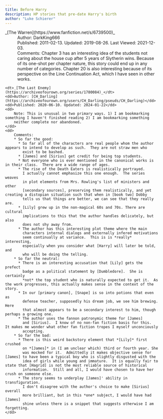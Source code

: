 ```yaml
---
title: Before Harry
description: HP stories that pre-date Harry's birth
author: "Luke Schierer"
---
```


<dl>
    <dt>_[The Warren](https://www.fanfiction.net/s/6739500)_</dt>
    <dd>Author: DarkKing666</dd>
    <dd>Published: 2011-02-13. Updated: 2019-08-26. Last Viewed: 2021-12-03.</dd>
    <dd>Comments: Chapter 3 has an interesting idea of the students not caring
        about the house cup after 5 years of Slytherin wins.  Because of its
        one-shot per chapter nature, this story could end up in any number of
        categories.  Chapter 20 is also interesting because of its perspective on
        the Line Continuation Act, which I have seen in other works.</dd>
    
    <dt>_[The Last Enemy](https://archiveofourown.org/series/1780084)_</dt>
    <dd>Author: [CH_Darling](https://archiveofourown.org/users/CH_Darling/pseuds/CH_Darling)</dd>
    <dd>Published: 2020-06-10. Updated: 2024-01-22</dd>
    <dd>
        Note: This is unusual in two primary ways. 1) I am bookmarking something I haven't finished reading 2) I am bookmarking something 
        neither complete nor abandoned.
    </dd>
    <dd>
        Comments: 
        * So far the good:
          * So far all of the characters are real people whom the author appears to intend to develop as such.  They are not straw men who 
            exist to be bashed.
          * [James] and [Sirius] get credit for being top students.
          * Not everyone who is ever mentioned in the canonical works is in their class.  There are a wide range of ages. 
          * The rise of the Death Eaters is realistically portrayed. 
            I actually cannot emphasize this one enough.  The series weaves 
            in plot elements from Mrs. Rowling's list of ministers and other
            [secondary sources], preserving them realistically, and yet creating a distopian situation such that when in [book two] Dobby
            tells us that things are better, we can see that they really are. 
          * [Lily] grew up in the non-magical 60s and 70s. There are cultural
            implications to this that the author handles delicately, but also
            does not shy away from. 
          * The author has this interesting plot theme where the main 
            characters internal dialogs and externally infered motivations
            seem continually at variance.  This is is *really* interesting,
            especially when you consider what [Harry] will later be told, and
            who will be doing the telling. 
        * So far the neutral:
          * There is an interesting accusation that [Lily] gets the prefect 
            badge as a political statement by [Dumbledore].  She is certainly
            *not* the top student who is naturally expected to get it.  As the work progresses, this actually makes sense in the context of the story. 
          * In our [primary canon], [Snape] is so into potions that even as 
            defense teacher, supposedly his dream job, we see him brewing. Here
            that almost appears to be a secondary interest to him, though perhaps a growing one. 
          * The author uses the fannon patronymic theme for [James]
            and [Sirius].  I know of no non-fan fiction basis for this.  It makes me wonder what other fan fiction tropes I myself unconciously
            accepting. 
        * So far the bad:
          * There is this weird backstory element that *[Lily]* first crushed 
            on *[James]* in (I am unclear which) third or fourth year. She 
            was mocked for it.  Admittedly it makes objective sense for [James] to have been a typical boy who is slightly disgusted with the
            idea of girls while young and immature.  It is equally fair to state that [Hagrid] is not the most reliable source of historical
            information.  Still and all, I would have chosen to have her crush on someone else. 
          * The story seems to underplay [James]' ability in transfiguration. 
            I don't disagree with the author's choice to make [Sirius] overall
            more brilliant, but in this *one* subject, I would have had [James]
            shine unless there is a snippet that suggests otherwise I am forgetting.
    </dd>
</dl>

[James]: /harrypedia/people/potter/james/

[Lily]: /harrypedia/people/evans/lily_j/

[Sirius]: /harrypedia/people/black/sirius_iii/

[Hagrid]: /harrypedia/people/hagrid/rubeus/

[Snape]: /harrypedia/people/snape/severus/

[Harry]: /harrypedia/people/potter/harry_james/

[Dumbledore]: /harrypedia/people/dumbledore/albus_percival_wulfric_brian/

[secondary sources]: /harrypedia/#secondary-sources

[primary canon]: /harrypedia/#primary-sources

[book two]: https://www.librarything.com/work/683408
